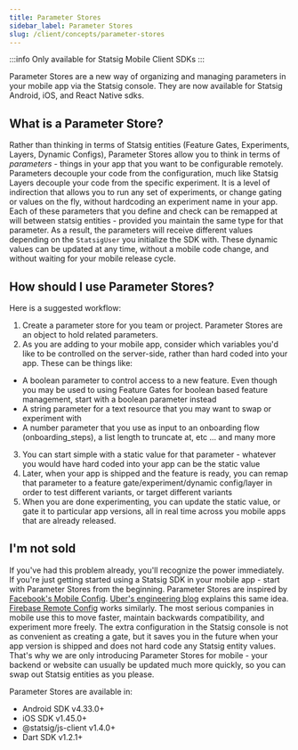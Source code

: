 ```yaml
---
title: Parameter Stores
sidebar_label: Parameter Stores
slug: /client/concepts/parameter-stores
---
```

:::info
Only available for Statsig Mobile Client SDKs
:::

Parameter Stores are a new way of organizing and managing parameters in your mobile app via the Statsig console.  They are now available for Statsig Android, iOS, and React Native sdks.

## What is a Parameter Store?
Rather than thinking in terms of Statsig entities (Feature Gates, Experiments, Layers, Dynamic Configs), Parameter Stores allow you to think in terms of *parameters* - things in your app that you want to be configurable remotely.  Parameters decouple your code from the configuration, much like Statsig Layers decouple your code from the specific experiment.  It is a level of indirection that allows you to run any set of experiments, or change gating or values on the fly, without hardcoding an experiment name in your app.  Each of these parameters that you define and check can be remapped at will between statsig entities - provided you maintain the same type for that parameter.  As a result, the parameters will receive different values depending on the `StatsigUser` you initialize the SDK with.  These dynamic values can be updated at any time, without a mobile code change, and without waiting for your mobile release cycle.

## How should I use Parameter Stores?
Here is a suggested workflow:
1. Create a parameter store for you team or project.  Parameter Stores are an object to hold related parameters.
2. As you are adding to your mobile app, consider which variables you'd like to be controlled on the server-side, rather than hard coded into your app. These can be things like:

- A boolean parameter to control access to a new feature.  Even though you may be used to using Feature Gates for boolean based feature management, start with a boolean parameter instead
- A string parameter for a text resource that you may want to swap or experiment with
- A number parameter that you use as input to an onboarding flow (onboarding_steps), a list length to truncate at, etc
... and many more

3. You can start simple with a static value for that parameter - whatever you would have hard coded into your app can be the static value
4. Later, when your app is shipped and the feature is ready, you can remap that parameter to a feature gate/experiment/dynamic config/layer in order to test different variants, or target different variants
5. When you are done experimenting, you can update the static value, or gate it to particular app versions, all in real time across you mobile apps that are already released.

## I'm not sold
If you've had this problem already, you'll recognize the power immediately.  If you're just getting started using a Statsig SDK in your mobile app - start with Parameter Stores from the beginning.  Parameter Stores are inspired by [Facebook's Mobile Config](https://atscaleconference.com/mobile-configuration-at-meta-the-key-to-mobile-agile-development-at-scale/). [Uber's engineering blog](https://www.uber.com/blog/supercharging-a-b-testing-at-uber/) explains this same idea.  [Firebase Remote Config](https://firebase.google.com/docs/remote-config) works similarly.  The most serious companies in mobile use this to move faster, maintain backwards compatibility, and experiment more freely.  The extra configuration in the Statsig console is not as convenient as creating a gate, but it saves you in the future when your app version is shipped and does not hard code any Statsig entity values.  That's why we are only introducing Parameter Stores for mobile - your backend or website can usually be updated much more quickly, so you can swap out Statsig entities as you please.

Parameter Stores are available in:
- Android SDK v4.33.0+
- iOS SDK v1.45.0+
- @statsig/js-client v1.4.0+
- Dart SDK v1.2.1+
